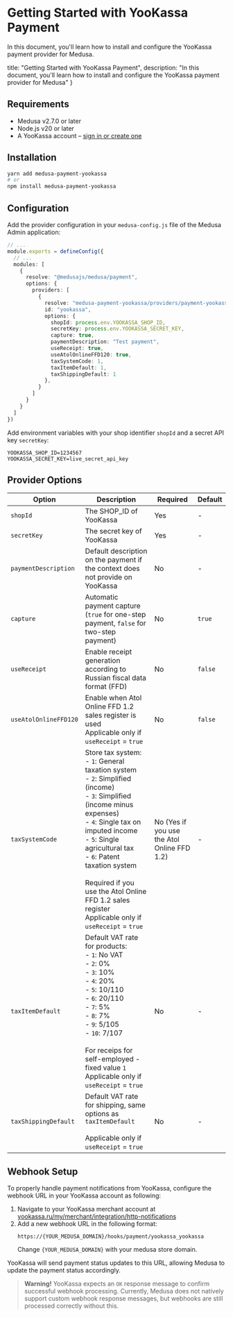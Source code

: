# Getting Started with YooKassa Payment

In this document, you'll learn how to install and configure the YooKassa payment provider for Medusa.

  title: "Getting Started with YooKassa Payment",
  description: "In this document, you'll learn how to install and configure the YooKassa payment provider for Medusa"
}


## Requirements

- Medusa v2.7.0 or later
- Node.js v20 or later
- A YooKassa account – [sign in or create one](https://yookassa.ru/joinups/?source=ks)

## Installation

```bash
yarn add medusa-payment-yookassa
# or
npm install medusa-payment-yookassa
```

## Configuration

Add the provider configuration in your `medusa-config.js` file of the Medusa Admin application:

```ts
// ...
module.exports = defineConfig({
  // ...
  modules: [
    {
      resolve: "@medusajs/medusa/payment",
      options: {
        providers: [
          {
            resolve: "medusa-payment-yookassa/providers/payment-yookassa",
            id: "yookassa",
            options: {
              shopId: process.env.YOOKASSA_SHOP_ID,
              secretKey: process.env.YOOKASSA_SECRET_KEY,
              capture: true,
              paymentDescription: "Test payment",
              useReceipt: true,
              useAtolOnlineFFD120: true,
              taxSystemCode: 1,
              taxItemDefault: 1,
              taxShippingDefault: 1
            },
          }
        ]
      }
    }
  ]
})
```

Add environment variables with your shop identifier `shopId` and a secret API key `secretKey`:

```text
YOOKASSA_SHOP_ID=1234567
YOOKASSA_SECRET_KEY=live_secret_api_key
```

## Provider Options

| Option                | Description                                                                                                                                                                                                                                                                                                                                            | Required                                    | Default |
| --------------------- | ------------------------------------------------------------------------------------------------------------------------------------------------------------------------------------------------------------------------------------------------------------------------------------------------------------------------------------------------------ | ------------------------------------------- | ------- |
| `shopId`              | The SHOP_ID of YooKassa                                                                                                                                                                                                                                                                                                                                | Yes                                         | -       |
| `secretKey`           | The secret key of YooKassa                                                                                                                                                                                                                                                                                                                             | Yes                                         | -       |
| `paymentDescription`  | Default description on the payment if the context does not provide on YooKassa                                                                                                                                                                                                                                                                         | No                                          | -       |
| `capture`             | Automatic payment capture (`true` for one-step payment, `false` for two-step payment)                                                                                                                                                                                                                                                                  | No                                          | `true`  |
| `useReceipt`          | Enable receipt generation according to Russian fiscal data format (FFD)                                                                                                                                                                                                                                                                                | No                                          | `false` |
| `useAtolOnlineFFD120` | Enable when Atol Online FFD 1.2 sales register is used<br />Applicable only if `useReceipt` = `true`                                                                                                                                                                                                                                                     | No                                          | `false` |
| `taxSystemCode`       | Store tax system:<br />- `1`: General taxation system<br />- `2`: Simplified (income)<br />- `3`: Simplified (income minus expenses)<br />- `4`: Single tax on imputed income<br />- `5`: Single agricultural tax<br />- `6`: Patent taxation system<br /><br />Required if you use the Atol Online FFD 1.2 sales register<br />Applicable only if `useReceipt` = `true` | No (Yes if you use the Atol Online FFD 1.2) | -       |
| `taxItemDefault`      | Default VAT rate for products:<br />- `1`: No VAT<br />- `2`: 0%<br />- `3`: 10%<br />- `4`: 20%<br />- `5`: 10/110<br />- `6`: 20/110<br />- `7`: 5%<br />- `8`: 7%<br />- `9`: 5/105<br />- `10`: 7/107<br /><br />For receips for self-employed - fixed value `1`<br />Applicable only if `useReceipt` = `true`                                                               | No                                          | -       |
| `taxShippingDefault`  | Default VAT rate for shipping, same options as `taxItemDefault` <br /><br />Applicable only if `useReceipt` = `true`                                                                                                                                                                                                                                       | No                                          | -       |

## Webhook Setup

To properly handle payment notifications from YooKassa, configure the webhook URL in your YooKassa account as following:

1. Navigate to your YooKassa merchant account at [yookassa.ru/my/merchant/integration/http-notifications](https://yookassa.ru/my/merchant/integration/http-notifications)
2. Add a new webhook URL in the following format:
    ```text
    https://{YOUR_MEDUSA_DOMAIN}/hooks/payment/yookassa_yookassa
    ```
    Change `{YOUR_MEDUSA_DOMAIN}` with your medusa store domain.

YooKassa will send payment status updates to this URL, allowing Medusa to update the payment status accordingly.

> **Warning!** YooKassa expects an `OK` response message to confirm successful webhook processing. Currently, Medusa does not natively support custom webhook response messages, but webhooks are still processed correctly without this.
